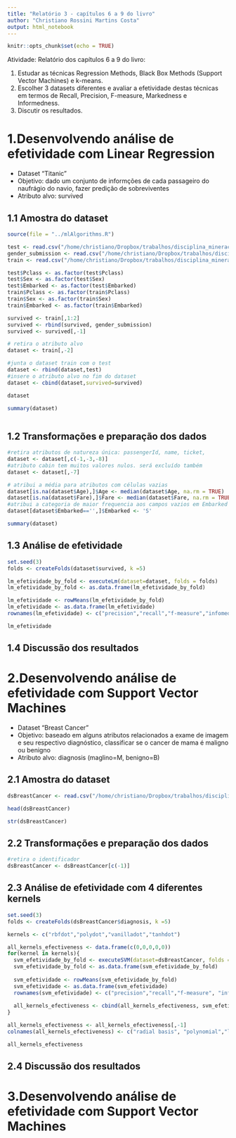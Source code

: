 ```yaml
---
title: "Relatório 3 - capítulos 6 a 9 do livro"
author: "Christiano Rossini Martins Costa"
output: html_notebook
---
```


```r
knitr::opts_chunk$set(echo = TRUE)
```

Atividade: Relatório dos capítulos 6 a 9 do livro:

1. Estudar as técnicas Regression Methods, Black Box Methods (Support Vector Machines) e k-means. 
2. Escolher 3 datasets diferentes e avaliar a efetividade destas técnicas em termos de Recall, Precision, F-measure, Markedness e Informedness. 
3. Discutir os resultados.


# 1.Desenvolvendo análise de efetividade com Linear Regression

* Dataset "Titanic"
* Objetivo: dado um conjunto de informções de cada passageiro do naufrágio do navio, fazer predição de sobreviventes
* Atributo alvo: survived


## 1.1 Amostra do dataset  
```r
source(file = "../mlAlgorithms.R")

test <- read.csv("/home/christiano/Dropbox/trabalhos/disciplina_mineracao/datasets/datasets_menores/titanic/test.csv", stringsAsFactors = FALSE)
gender_submission <- read.csv("/home/christiano/Dropbox/trabalhos/disciplina_mineracao/datasets/datasets_menores/titanic/gender_submission.csv", stringsAsFactors = FALSE)
train <- read.csv("/home/christiano/Dropbox/trabalhos/disciplina_mineracao/datasets/datasets_menores/titanic/train.csv", stringsAsFactors = FALSE)

test$Pclass <- as.factor(test$Pclass)
test$Sex <- as.factor(test$Sex)
test$Embarked <- as.factor(test$Embarked)
train$Pclass <- as.factor(train$Pclass)
train$Sex <- as.factor(train$Sex)
train$Embarked <- as.factor(train$Embarked)

survived <- train[,1:2]
survived <- rbind(survived, gender_submission)
survived <- survived[,-1]

# retira o atributo alvo
dataset <- train[,-2]

#junta o dataset train com o test
dataset <- rbind(dataset,test)
#insere o atributo alvo no fim do dataset
dataset <- cbind(dataset,survived=survived)

dataset

```

```r
summary(dataset)
```

```r


```


## 1.2 Transformações e preparação dos dados

```r

#retira atributos de natureza única: passengerId, name, ticket,
dataset <- dataset[,c(-1,-3,-8)]
#atributo cabin tem muitos valores nulos. será excluído também
dataset <- dataset[,-7]

# atribui a média para atributos com células vazias
dataset[is.na(dataset$Age),]$Age <- median(dataset$Age, na.rm = TRUE)
dataset[is.na(dataset$Fare),]$Fare <- median(dataset$Fare, na.rm = TRUE)
#atribui a categoria de maior frequencia aos campos vazios em Embarked
dataset[dataset$Embarked=='',]$Embarked <- 'S'

summary(dataset)
```

## 1.3 Análise de efetividade
```r

set.seed(3)
folds <- createFolds(dataset$survived, k =5)

lm_efetividade_by_fold <- executeLm(dataset=dataset, folds = folds)
lm_efetividade_by_fold <- as.data.frame(lm_efetividade_by_fold)

lm_efetividade <- rowMeans(lm_efetividade_by_fold)
lm_efetividade <- as.data.frame(lm_efetividade)
rownames(lm_efetividade) <- c("precision","recall","f-measure","infomedness","markdness")

lm_efetividade
```

## 1.4 Discussão dos resultados



# 2.Desenvolvendo análise de efetividade com Support Vector Machines

* Dataset "Breast Cancer"
* Objetivo: baseado em alguns atributos relacionados a exame de imagem e seu respectivo diagnóstico, classificar se o cancer de mama é maligno ou benigno
* Atributo alvo: diagnosis (maglino=M, benigno=B)

## 2.1 Amostra do dataset
```r

dsBreastCancer <- read.csv("/home/christiano/Dropbox/trabalhos/disciplina_mineracao/datasets/datasets_menores/breast-cancer/data.csv", stringsAsFactors = TRUE)

head(dsBreastCancer)
```


```r
str(dsBreastCancer)
```


## 2.2 Transformações e preparação dos dados

```r
#retira o identificador
dsBreastCancer <- dsBreastCancer[c(-1)]

```


## 2.3 Análise de efetividade com 4 diferentes kernels


```r

set.seed(3)
folds <- createFolds(dsBreastCancer$diagnosis, k =5)

kernels <- c("rbfdot","polydot","vanilladot","tanhdot")

all_kernels_efectiveness <- data.frame(c(0,0,0,0,0))
for(kernel in kernels){
  svm_efetividade_by_fold <- executeSVM(dataset=dsBreastCancer, folds = folds, k=kernel)
  svm_efetividade_by_fold <- as.data.frame(svm_efetividade_by_fold)
  
  svm_efetividade <- rowMeans(svm_efetividade_by_fold)
  svm_efetividade <- as.data.frame(svm_efetividade)
  rownames(svm_efetividade) <- c("precision","recall","f-measure", "informedness","markedness")
  
  all_kernels_efectiveness <- cbind(all_kernels_efectiveness, svm_efetividade)
}  

all_kernels_efectiveness <- all_kernels_efectiveness[,-1]
colnames(all_kernels_efectiveness) <- c("radial basis", "polynomial","linear","hyperbolic tangent sigmoid")
```

```r
all_kernels_efectiveness
```

## 2.4 Discussão dos resultados


# 3.Desenvolvendo análise de efetividade com Support Vector Machines



